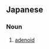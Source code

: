 {{also|腺樣}}
==Japanese==
{{ja-kanjitab|腺|様}}

===Noun===
{{ja-noun|せんよう}}

# [[adenoid]] {{gloss|folds of lymphatic tissue covered by ciliated epithelium}}